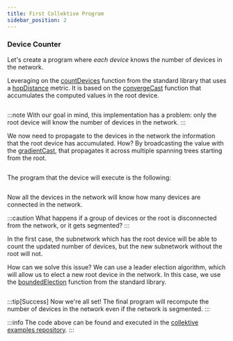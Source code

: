 ```yaml
---
title: First Collektive Program
sidebar_position: 2
---
```


### Device Counter
Let's create a program where *each device* knows the number of devices in the network.

Leveraging on the [countDevices](https://javadoc.io/doc/it.unibo.collektive/collektive-stdlib/latest/collektive-stdlib/it.unibo.collektive.stdlib.accumulation/count-devices.html)
function from the standard library
that uses a [hopDistance](https://javadoc.io/doc/it.unibo.collektive/collektive-stdlib/latest/collektive-stdlib/it.unibo.collektive.stdlib.spreading/hop-distance-to.html) metric.
It is based on the [convergeCast](https://javadoc.io/doc/it.unibo.collektive/collektive-stdlib/latest/collektive-stdlib/it.unibo.collektive.stdlib.accumulation/converge-cast.html)
function that accumulates the computed values in the root device.

```kotlin file=<rootDir>/static/code/firstCollektiveProgram.kt#L1-L8
```

:::note
With our goal in mind,
this implementation has a problem: only the root device will know the number of devices in the network.
:::

We now need to propagate to the devices in the network the information that the root device has accumulated.
How?
By broadcasting the value with the [gradientCast](https://javadoc.io/doc/it.unibo.collektive/collektive-stdlib/latest/collektive-stdlib/it.unibo.collektive.stdlib.spreading/gradient-cast.html),
that propagates it across multiple spanning trees starting from the root.

```kotlin file=<rootDir>/static/code/firstCollektiveProgram.kt#L10-L19
```

The program that the device will execute is the following:

```kotlin file=<rootDir>/static/code/firstCollektiveProgram.kt#L21-L31
```

Now all the devices in the network will know how many devices are connected in the network.

:::caution
What happens if a group of devices or the root is disconnected from the network, or it gets segmented?
:::

In the first case,
the subnetwork which has the root device will be able to count the updated number of devices,
but the new subnetwork without the root will not.

How can we solve this issue?
We can use a leader election algorithm,
which will allow us to elect a new root device in the network.
In this case,
we use the [boundedElection](https://javadoc.io/doc/it.unibo.collektive/collektive-stdlib/latest/collektive-stdlib/it.unibo.collektive.stdlib.consensus/bounded-election.html)
function from the standard library.

```kotlin file=<rootDir>/static/code/firstCollektiveProgram.kt#L33-L44
```

:::tip[Success]
Now we're all set!
The final program will recompute the number of devices in the network even if the network is segmented.
:::

:::info
The code above can be found and executed in the [collektive examples repository](https://github.com/Collektive/collektive-examples).
:::